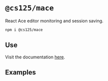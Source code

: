 
# `@cs125/mace`

React Ace editor monitoring and session saving.

```bash
npm i @cs125/mace
```

## Use

Visit the documentation [here](https://github.com/cs125-illinois/mace/).

## Examples

<LoginButton />

```java play id=example

```

```java play id=another

```

```java play id=example

```

```java play id=another

```
